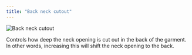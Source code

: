 ```yaml
---
title: "Back neck cutout"
---
```


![Back neck cutout](./backneckcutout.svg)

Controls how deep the neck opening is cut out in the back of the garment.
In other words, increasing this will shift the neck opening to the back.

